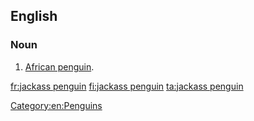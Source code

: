 ==English==

===Noun===
{{en-noun|head=[[jackass]] [[penguin]]}}

# [[African penguin]].

[[Category:en:Penguins]]

[[fr:jackass penguin]]
[[fi:jackass penguin]]
[[ta:jackass penguin]]